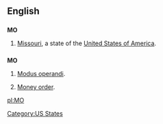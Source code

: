 {{see|mo|Mo|m.o.|mō|mó|mǒ|mò}}
==English==

==={{abbreviation}}===
'''MO'''

# [[Missouri]], a state of the [[United States of America]].

==={{initialism}}===
'''MO'''

# [[modus operandi|Modus operandi]].
# {{finance}} [[money order|Money order]].

[[Category:US States]]

[[pl:MO]]